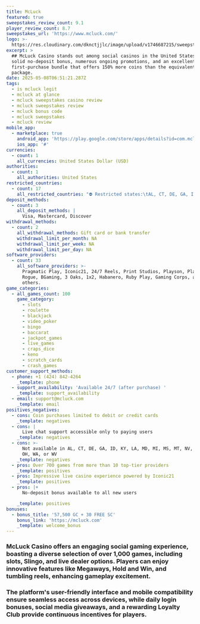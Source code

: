```yaml
---
title: McLuck
featured: true
sweepstakes_review_count: 9.1
player_review_count: 8.7
sweepstakes_url: 'https://www.mcluck.com/'
logo: >-
  https://res.cloudinary.com/dknctjjlc/image/upload/v1746687215/sweepstakes/mcluck_casino_gyexsh.svg
excerpt: >
  ## McLuck Casino stands out among social casinos in the United States with a
  solid no-deposit bonus, numerous ongoing promotions, and an excellent
  first-purchase bundle that offers 150% more coins than the equivalent regular
  package.
date: 2025-05-08T06:51:21.287Z
tags:
  - is mcluck legit
  - mcluck at glance
  - mcluck sweepstakes casino review
  - mcluck sweepstakes review
  - mcluck bonus code
  - mcluck sweepstakes
  - mcluck review
mobile_app:
  - marketplace: true
    android_app: 'https://play.google.com/store/apps/details?id=com.mcluck&hl=en'
    ios_app: '#'
currencies:
  - count: 1
    all_currencies: United States Dollar (USD)
authorities:
  - count: 1
    all_authorities: United States
restricted_countries:
  - count: 17
    all_restricted_countries: "⛔️ Restricted states:\tAL, CT, DE, GA, ID, KY, LA, MD, MI, MS, MT, NV, NY, NJ, OH, WA, WV "
deposit_methods:
  - count: 3
    all_deposit_methods: |
      Visa, Mastercard, Discover 
withdrawal_methods:
  - count: 2
    all_withdrawal_methods: Gift card or bank transfer
    withdrawal_limit_per_month: NA
    withdrawal_limit_per_week: NA
    withdrawal_limit_per_day: NA
software_providers:
  - count: 33
    all_software_providers: >-
      Pragmatic Play, Iconic21, 24/7 Reels, Print Studios, Playson, Playtech,
      Rogue, BGaming, 3 Oaks, 1x2, Habanero, Ruby Play, Gaming Corps, and
      others.
game_categories:
  - all_games_count: 100
    game_category:
      - slots
      - roulette
      - blackjack
      - video_poker
      - bingo
      - baccarat
      - jackpot_games
      - live_games
      - craps_dice
      - keno
      - scratch_cards
      - crash_games
customer_support_methods:
  - phone: +1 (424) 842-4264
    _template: phone
  - support_availability: 'Available 24/7 (after purchase) '
    _template: support_availability
  - email: support@mcluck.com
    _template: email
positives_negatives:
  - cons: Coin purchases limited to debit or credit cards
    _template: negatives
  - cons: |
      Live chat support accessible only to paying users
    _template: negatives
  - cons: >-
      Not available in AL, CT, DE, GA, ID, KY, LA, MD, MI, MS, MT, NV, NY, NJ,
      OH, WA, or WV
    _template: negatives
  - pros: Over 700 games from more than 10 top-tier providers
    _template: positives
  - pros: Impressive live casino experience powered by Iconic21
    _template: positives
  - pros: |+
      No-deposit bonus available to all new users

    _template: positives
bonuses:
  - bonus_title: '57,500 GC + 30 FREE SC'
    bonus_link: 'https://mcluck.com'
    _template: welcome_bonus
---
```


### McLuck Casino offers an engaging social gaming experience, boasting a diverse selection of over 1,000 games, including slots, Slingo, and live dealer options. Players can enjoy innovative features like Megaways, Hold and Win, and tumbling reels, enhancing gameplay excitement. 

### The platform's user-friendly interface and mobile compatibility ensure seamless access across devices, while daily login bonuses, social media giveaways, and a rewarding Loyalty Club provide continuous incentives for players.
